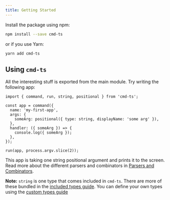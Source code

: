 ```yaml
---
title: Getting Started
---
```



Install the package using npm:

```bash
npm install --save cmd-ts
```

or if you use Yarn:

```bash
yarn add cmd-ts
```

## Using `cmd-ts`

All the interesting stuff is exported from the main module. Try writing the following app:

```tsx
import { command, run, string, positional } from 'cmd-ts';

const app = command({
  name: 'my-first-app',
  args: {
    someArg: positional({ type: string, displayName: 'some arg' }),
  },
  handler: ({ someArg }) => {
    console.log({ someArg });
  },
});

run(app, process.argv.slice(2));
```

This app is taking one string positional argument and prints it to the screen. Read more about the different parsers and combinators in [Parsers and Combinators](./parsers.md).

<Callout>

**Note:** `string` is one type that comes included in `cmd-ts`. There are more of these bundled in the [included types guide](./included_types.md). You can define your own types using the [custom types guide](./custom_types.md)

</Callout>
